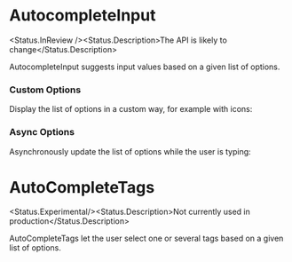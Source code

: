 
# AutocompleteInput

<Status.InReview /><Status.Description>The API is likely to change</Status.Description>

AutocompleteInput suggests input values based on a given list of options.

<Story id="forms-input-autocompleteinput--base" />

<Props of={AutoCompleteInput} />

### Custom Options

Display the list of options in a custom way, for example with icons:

<Story id="forms-input-autocompleteinput--custom-options" />

### Async Options

Asynchronously update the list of options while the user is typing:

<Story id="forms-input-autocompleteinput--async-options" />

# AutoCompleteTags

<Status.Experimental/><Status.Description>Not currently used in production</Status.Description>

AutoCompleteTags let the user select one or several tags based on a given list of options.

<Story id="forms-input-autocompletetags--base" />

<Props of={AutoCompleteTags} />
